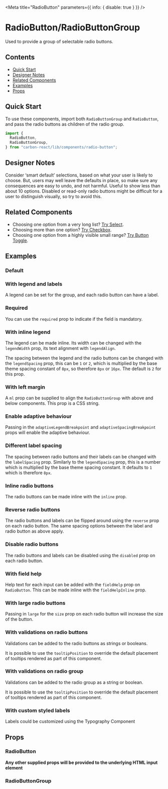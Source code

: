 

<Meta title="RadioButton" parameters={{ info: { disable: true } }} />

# RadioButton/RadioButtonGroup

Used to provide a group of selectable radio buttons.

## Contents

- [Quick Start](#quick-start)
- [Designer Notes](#designer-notes)
- [Related Components](#related-components)
- [Examples](#examples)
- [Props](#props)

## Quick Start

To use these components, import both `RadioButtonGroup` and `RadioButton`, and pass the radio buttons as children of the radio group.

```javascript
import {
  RadioButton,
  RadioButtonGroup,
} from "carbon-react/lib/components/radio-button";
```

## Designer Notes

Consider ‘smart default’ selections, based on what your user is likely to choose. But, users may well leave the defaults in place, so make sure any consequences are easy to undo, and not harmful.
Useful to show less than about 10 options.
Disabled or read-only radio buttons might be difficult for a user to distinguish visually, so try to avoid this.

## Related Components

- Choosing one option from a very long list? [Try Select](/docs/select--default-story "Try Select").
- Choosing more than one option? [Try Checkbox](/docs/checkbox--default-story "Try Checkbox").
- Choosing one option from a highly visible small range? [Try Button Toggle](/story/button-toggle--default "Try Button Toggle").

## Examples

### Default

<Canvas>
  <Story name="default" story={stories.Default} />
</Canvas>

### With legend and labels

A legend can be set for the group, and each radio button can have a label.

<Canvas>
  <Story name="with legend and labels" story={stories.WithLegendAndLabels} />
</Canvas>

### Required

You can use the `required` prop to indicate if the field is mandatory.

<Canvas>
  <Story name="required" story={stories.Required} />
</Canvas>

### With inline legend

The legend can be made inline. Its width can be changed with the `legendWidth` prop, its text alignment with `legendAlign`.

The spacing between the legend and the radio buttons can be changed with the `legendSpacing` prop, this can be `1` or `2`, which is multiplied by the base theme spacing constant of `8px`, so therefore `8px` or `16px`. The default is `2` for this prop.

<Canvas>
  <Story name="with inline legend" story={stories.WithInlineLegend} />
</Canvas>

### With left margin

A `ml` prop can be supplied to align the `RadioButtonGroup` with above and below components. This prop is a CSS string.

<Canvas>
  <Story name="with left margin" story={stories.WithLeftMargin} />
</Canvas>

### Enable adaptive behaviour

Passing in the `adaptiveLegendBreakpoint` and `adaptiveSpacingBreakpoint` props will enable the adaptive behaviour.

<Canvas>
  <Story name="enable adaptive behaviour" story={stories.EnableAdaptiveBehaviour} />
</Canvas>

### Different label spacing

The spacing between radio buttons and their labels can be changed with the `labelSpacing` prop. Similarly to the `legendSpacing` prop, this is a number which is multiplied by the base theme spacing constant. It defaults to `1` which is therefore `8px`.

<Canvas>
  <Story name="different label spacing" story={stories.DifferentLabelSpacing} />
</Canvas>

### Inline radio buttons

The radio buttons can be made inline with the `inline` prop.

<Canvas>
  <Story name="inline radio buttons" story={stories.InlineRadioButtons} />
</Canvas>

### Reverse radio buttons

The radio buttons and labels can be flipped around using the `reverse` prop on each radio button. The same spacing options between the label and radio button as above apply.

<Canvas>
  <Story name="reverse radio buttons" story={stories.ReverseRadioButtons} />
</Canvas>

### Disable radio buttons

The radio buttons and labels can be disabled using the `disabled` prop on each radio button.

<Canvas>
  <Story name="disable radio buttons" story={stories.DisableRadioButtons} />
</Canvas>

### With field help

Help text for each input can be added with the `fieldHelp` prop on `RadioButton`. This can be made inline with the `fieldHelpInline` prop.

<Canvas>
  <Story name="with field help" story={stories.WithFieldHelp} />
</Canvas>

### With large radio buttons

Passing in `large` for the `size` prop on each radio button will increase the size of the button.

<Canvas>
  <Story name="with large radio buttons" story={stories.WithLargeRadioButtons} />
</Canvas>

### With validations on radio buttons

Validations can be added to the radio buttons as strings or booleans.

<Canvas>
  <Story name="with validations on buttons" story={stories.WithValidationsOnButtons} />
</Canvas>

It is possible to use the `tooltipPosition` to override the default placement of tooltips rendered as part of this component.

<Canvas>
  <Story name="with validations on buttons - tooltipPosition overriden" story={stories.WithTooltipPosition} />
</Canvas>

### With validations on radio group

Validations can be added to the radio group as a string or boolean.

<Canvas>
  <Story name="with validations on group" story={stories.WithValidationsOnRadioGroup} />
</Canvas>

It is possible to use the `tooltipPosition` to override the default placement of tooltips rendered as part of this component.

<Canvas>
  <Story name="with validations on group - tooltipPosition overriden" story={stories.WithTooltipPositionOnRadioGroup} />
</Canvas>

### With custom styled labels

Labels could be customized using the Typography Component

<Canvas>
  <Story name="with custom styled label" story={stories.WithCustomStyledLabels} />
</Canvas>

## Props

### RadioButton

<StyledSystemProps of={RadioButton} margin noHeader />

**Any other supplied props will be provided to the underlying HTML input element**

### RadioButtonGroup

<StyledSystemProps of={RadioButtonGroup} margin noHeader />
